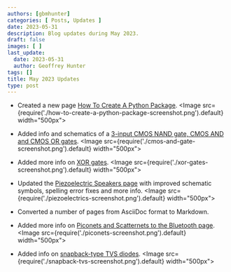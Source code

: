 ```yaml
---
authors: [gbmhunter]
categories: [ Posts, Updates ]
date: 2023-05-31
description: Blog updates during May 2023.
draft: false
images: [ ]
last_update:
  date: 2023-05-31
  author: Geoffrey Hunter
tags: []
title: May 2023 Updates
type: post
---
```


* Created a new page [How To Create A Python Package](/programming/languages/python/packaging/).
    <Image src={require('./how-to-create-a-python-package-screenshot.png').default} width="500px"></Image>

* Added info and schematics of a [3-input CMOS NAND gate, CMOS AND and CMOS OR gates](/electronics/circuit-design/digital-logic/gates/#complementary-metal-oxide-semiconductor-logic-cmos).
    <Image src={require('./cmos-and-gate-screenshot.png').default} width="500px"></Image>

* Added more info on [XOR gates](/electronics/circuit-design/digital-logic/gates/#xor).
    <Image src={require('./xor-gates-screenshot.png').default} width="500px"></Image>

* Updated the [Piezoelectric Speakers page](/electronics/components/piezoelectric-speakers/) with improved schematic symbols, spelling error fixes and more info.
    <Image src={require('./piezoelectrics-screenshot.png').default} width="500px"></Image>

* Converted a number of pages from AsciiDoc format to Markdown.

* Added more info on [Piconets and Scatternets to the Bluetooth page](/electronics/communication-protocols/bluetooth/#piconet-and-scatternets).
    <Image src={require('./piconets-screenshot.png').default} width="500px"></Image>

* Added info on [snapback-type TVS diodes](/electronics/components/diodes/tvs-diodes/#snapback-type-tvs-diodes).
    <Image src={require('./snapback-tvs-screenshot.png').default} width="500px"></Image>
